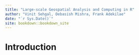 ```yaml
--- 
title: "Large-scale Geospatial Analysis and Computing in R"
author: "Vinit Sehgal, Debasish Mishra, Frank Adekilae"
date: "`r Sys.Date()`"
site: bookdown::bookdown_site
---
```


# Introduction

